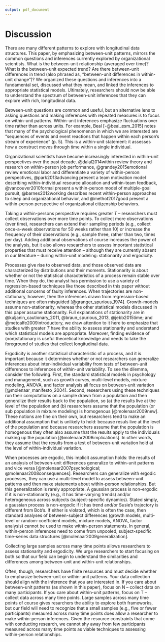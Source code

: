 ```yaml
---
output: pdf_document
---
```


# Discussion

There are many different patterns to explore with longitudinal data structures. This paper, by emphasizing between-unit patterns, mirrors the common questions and inferences currently explored by organizational scientists. What is the between-unit relationship (averaged over time)? What is the between-unit expected trend? Are there between-unit differences in trend (also phrased as, "between-unit differences in within-unit change")? We organized these questions and inferences into a fundamental set, discussed what they mean, and linked the inferences to appropriate statistical models. Ultimately, researchers should now be able to understand the spectrum of between-unit inferences that they can explore with rich, longitudinal data.  

Between-unit questions are common and useful, but an alternative lens to asking questions and making inferences with repeated measures is to focus on within-unit patterns. Within-unit inferences emphasize fluctuations over time rather than across units. For example, Beal [-@beal_esm_2015] notes that many of the psychological phenomenon in which we are interested are "sequences of events and event reactions that happen within each person's stream of experience" (p. 5). This is a within-unit statement: it assesses how a construct moves through time within a single individual. 

Organizational scientists have become increasingly interested in within-unit perspectives over the past decade. @dalal2014within review theory and research on within-person job performance, @grandey2015emotional review emotional labor and differentiate a variety of within-person perspectives, @park2013advancing present a team motivation model describing within-individual resource allocation and within-team feedback, @vancouver2010formal present a within-person model of multiple-goal pursuit, @barnes2012working describes recent within-person approaches to sleep and organizational behavior, and @methot2017good present a within-person perspective of organizational citizenship behaviors. 

Taking a within-persons perspective requires greater $T$ -- researchers must collect observations over more time points. To collect more observations (over time), researchers can extend their sampling periods (e.g., collect once-a-week observations for 50 weeks rather than 10) or increase the frequency of their observations (e.g., sample three, rather than two, times per day). Adding additional observations of course increases the power of the analysis, but it also allows researchers to assess important statistical properties that must receive attention -- although they are currently absent in our literature -- during within-unit modeling: stationarity and ergodicity.

Processes give rise to observed data, and those observed data are characterized by distributions and their moments. Stationarity is about whether or not the statistical characteristics of a process remain stable over time. When they do, the analyst has permission to use a variety of regression-based techniques like those described in this paper without additional concerns of faulty inferences. When trajectories are non-stationary, however, then the inferences drawn from regression-based techniques are often misguided [@granger_spurious_1974]. Growth-models assume non-stationarity, whereas the other statistical models discussed in this paper assume stationarity. Full explanations of stationarity are in @kuljanin_cautionary_2011, @braun_spurious_2013, @jebb2015time; and @metcalfe2009introductory, we draw attention to it here to emphasize that studies with greater $T$ have the ability to assess stationarity and understand which statistical models are appropriate. Moreover, finding evidence of (non)stationary is useful theoretical knowledge and needs to take the foreground of studies that collect longitudinal data.

Ergodicity is another statistical characteristic of a process, and it is important because it determines whether or not researchers can generalize inferences about inter-individual variability from tests of between-unit differences to inferences of within-unit variability. To see the dilemma, consider the following. First, the standard statistical models in psychology and management, such as growth curves, multi-level models, mixture modeling, ANOVA, and factor analysis all focus on between-unit variation [@molenaar_manifesto_2004]. Second, researchers using these techniques run their computations on a sample drawn from a population and then generalize their results back to the population, so (a) the results live at the level of the population and (b) researchers assume that the population (or sub population in mixture modeling) is homogenous [@molenaar2009new]. These notions are fine on their own,  but researchers tend to make an additional assumption that is unlikely to hold: because resuls live at the level of the population and because researchers assume that the population is homogenous they often also assume that the results apply to the individuals making up the population [@molenaar2008implications]. In other words, they assume that the results from a test of between-unit variation hold at the level of within-individual variation.

When processes are ergodic, this implicit assumption holds: the results of an analysis of between-unit differences generalize to within-unit patterns and vice versa [@molenaar2007psychological; @molenaar2008consequences]. Researchers can generalize with ergodic processes, they can use a multi-level model to assess between-unit patterns and then make statements about within-person relationships. But this generalization is rarely appropriate. A gaussian process is non-ergodic if it is non-stationarity (e.g., it has time-varying trends) and/or heterogeneous across subjects (subject-specific dynamics). Stated simply, a gaussian process is non-ergodic if it has trend and/or Susie's trajectory is different from Bob's. If either is violated, which is often the case, then standard analyses of between-subject differences (growth models, multi-level or random-coefficient models, mixture models, ANOVA, factor analysis) cannot be used to make within-person statements. In general, within-person inferences need to come from unpooled, subject-specific time-series data structures [@molenaar2009generalization]. 

Collecting large samples across many time points allows researchers to assess stationarity and ergodicity. We urge researchers to start focusing on both so that our field can begin to understand the similarities and differences among between-unit and within-unit relationships. 

Often, though, researchers have finite resources and must decide whether to emphasize between-unit or within-unit patterns. Your data collection should align with the inference that you are interested in. If you care about between-unit patterns (as shown in this paper), focus on N -- collect data on many participants. If you care about within-unit patterns, focus on T -- collect data across many time points. Large samples across many time points of course gives resarchers the ability to explore both frameworks, but our field will need to recognize that a small samples (e.g., five or fewer participants) mesaured across many time points does allow a researcher to make within-person inferences. Given the resource constraints that come with conducting research, we cannot shy away from few participants measured across many time points as viable techniques to assessing within-person relationships. 
